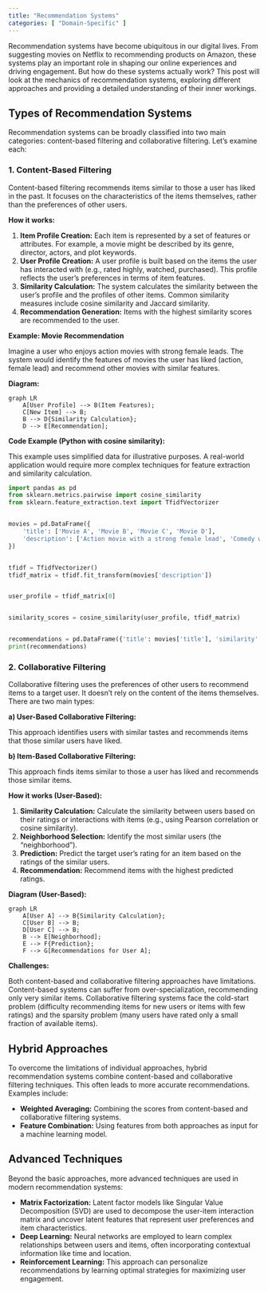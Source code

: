 ```yaml
---
title: "Recommendation Systems"
categories: [ "Domain-Specific" ]
---
```



Recommendation systems have become ubiquitous in our digital lives.  From suggesting movies on Netflix to recommending products on Amazon, these systems play an important role in shaping our online experiences and driving engagement. But how do these systems actually work? This post will look at the mechanics of recommendation systems, exploring different approaches and providing a detailed understanding of their inner workings.


## Types of Recommendation Systems

Recommendation systems can be broadly classified into two main categories: content-based filtering and collaborative filtering.  Let's examine each:


### 1. Content-Based Filtering

Content-based filtering recommends items similar to those a user has liked in the past.  It focuses on the characteristics of the items themselves, rather than the preferences of other users.

**How it works:**

1. **Item Profile Creation:** Each item is represented by a set of features or attributes. For example, a movie might be described by its genre, director, actors, and plot keywords.
2. **User Profile Creation:** A user profile is built based on the items the user has interacted with (e.g., rated highly, watched, purchased).  This profile reflects the user's preferences in terms of item features.
3. **Similarity Calculation:**  The system calculates the similarity between the user's profile and the profiles of other items.  Common similarity measures include cosine similarity and Jaccard similarity.
4. **Recommendation Generation:** Items with the highest similarity scores are recommended to the user.


**Example: Movie Recommendation**

Imagine a user who enjoys action movies with strong female leads. The system would identify the features of movies the user has liked (action, female lead) and recommend other movies with similar features.


**Diagram:**

```mermaid
graph LR
    A[User Profile] --> B(Item Features);
    C[New Item] --> B;
    B --> D{Similarity Calculation};
    D --> E[Recommendation];
```


**Code Example (Python with cosine similarity):**

This example uses simplified data for illustrative purposes.  A real-world application would require more complex techniques for feature extraction and similarity calculation.

```python
import pandas as pd
from sklearn.metrics.pairwise import cosine_similarity
from sklearn.feature_extraction.text import TfidfVectorizer


movies = pd.DataFrame({
    'title': ['Movie A', 'Movie B', 'Movie C', 'Movie D'],
    'description': ['Action movie with a strong female lead', 'Comedy with a male lead', 'Action movie with a male lead', 'Romantic comedy with a female lead']
})


tfidf = TfidfVectorizer()
tfidf_matrix = tfidf.fit_transform(movies['description'])


user_profile = tfidf_matrix[0]


similarity_scores = cosine_similarity(user_profile, tfidf_matrix)


recommendations = pd.DataFrame({'title': movies['title'], 'similarity': similarity_scores[0]}).sort_values('similarity', ascending=False)
print(recommendations)
```


### 2. Collaborative Filtering

Collaborative filtering uses the preferences of other users to recommend items to a target user.  It doesn't rely on the content of the items themselves.  There are two main types:


**a) User-Based Collaborative Filtering:**

This approach identifies users with similar tastes and recommends items that those similar users have liked.

**b) Item-Based Collaborative Filtering:**

This approach finds items similar to those a user has liked and recommends those similar items.


**How it works (User-Based):**

1. **Similarity Calculation:** Calculate the similarity between users based on their ratings or interactions with items (e.g., using Pearson correlation or cosine similarity).
2. **Neighborhood Selection:** Identify the most similar users (the "neighborhood").
3. **Prediction:** Predict the target user's rating for an item based on the ratings of the similar users.
4. **Recommendation:** Recommend items with the highest predicted ratings.


**Diagram (User-Based):**

```mermaid
graph LR
    A[User A] --> B{Similarity Calculation};
    C[User B] --> B;
    D[User C] --> B;
    B --> E[Neighborhood];
    E --> F{Prediction};
    F --> G[Recommendations for User A];
```

**Challenges:**

Both content-based and collaborative filtering approaches have limitations. Content-based systems can suffer from over-specialization, recommending only very similar items. Collaborative filtering systems face the cold-start problem (difficulty recommending items for new users or items with few ratings) and the sparsity problem (many users have rated only a small fraction of available items).


## Hybrid Approaches

To overcome the limitations of individual approaches, hybrid recommendation systems combine content-based and collaborative filtering techniques. This often leads to more accurate recommendations.
  Examples include:

* **Weighted Averaging:** Combining the scores from content-based and collaborative filtering systems.
* **Feature Combination:** Using features from both approaches as input for a machine learning model.


## Advanced Techniques

Beyond the basic approaches, more advanced techniques are used in modern recommendation systems:

* **Matrix Factorization:**  Latent factor models like Singular Value Decomposition (SVD) are used to decompose the user-item interaction matrix and uncover latent features that represent user preferences and item characteristics.
* **Deep Learning:** Neural networks are employed to learn complex relationships between users and items, often incorporating contextual information like time and location.
* **Reinforcement Learning:** This approach can personalize recommendations by learning optimal strategies for maximizing user engagement.




